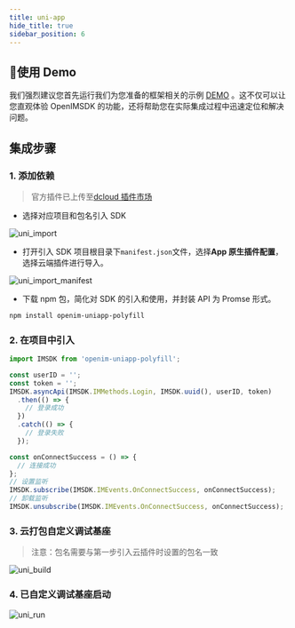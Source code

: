 ```yaml
---
title: uni-app
hide_title: true
sidebar_position: 6
---
```


## 🚀使用 Demo
我们强烈建议您首先运行我们为您准备的框架相关的示例 [DEMO](https://github.com/OpenIMSDK/Open-IM-PC-Web-Demo) 。这不仅可以让您直观体验 OpenIMSDK 的功能，还将帮助您在实际集成过程中迅速定位和解决问题。




## 集成步骤

### 1. 添加依赖

> 官方插件已上传至[dcloud 插件市场](https://ext.dcloud.net.cn/plugin?id=6577)

- 选择对应项目和包名引入 SDK

![uni_import](./assets/uni_import.png)

- 打开引入 SDK 项目根目录下`manifest.json`文件，选择**App 原生插件配置**，选择云端插件进行导入。

![uni_import_manifest](./assets/uni_import_manifest.png)

- 下载 npm 包，简化对 SDK 的引入和使用，并封装 API 为 Promse 形式。

```bash
npm install openim-uniapp-polyfill
```

### 2. 在项目中引入

```js
import IMSDK from 'openim-uniapp-polyfill';

const userID = '';
const token = '';
IMSDK.asyncApi(IMSDK.IMMethods.Login, IMSDK.uuid(), userID, token)
  .then(() => {
    // 登录成功
  })
  .catch(() => {
    // 登录失败
  });

const onConnectSuccess = () => {
  // 连接成功
};
// 设置监听
IMSDK.subscribe(IMSDK.IMEvents.OnConnectSuccess, onConnectSuccess);
// 卸载监听
IMSDK.unsubscribe(IMSDK.IMEvents.OnConnectSuccess, onConnectSuccess);
```

### 3. 云打包自定义调试基座

> 注意：包名需要与第一步引入云插件时设置的包名一致

![uni_build](./assets/uni_build.png)

### 4. 已自定义调试基座启动

![uni_run](./assets/uni_run.png)
